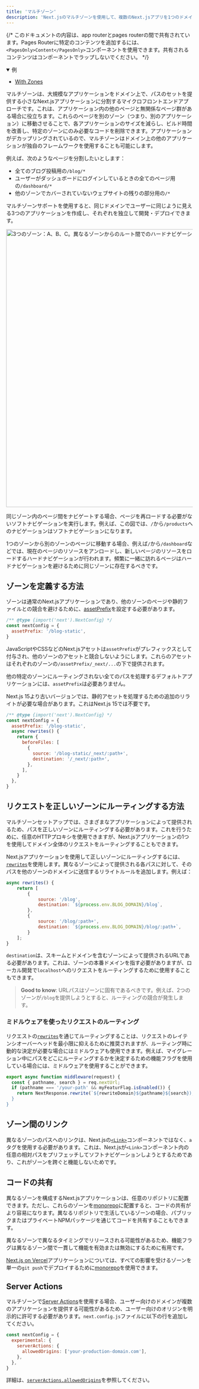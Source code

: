 ```yaml
---
title: 'マルチゾーン'
description: 'Next.jsのマルチゾーンを使用して、複数のNext.jsアプリを1つのドメインの下にデプロイする方法を学びましょう。'
---
```


{/* このドキュメントの内容は、app routerとpages routerの間で共有されています。Pages Routerに特定のコンテンツを追加するには、`<PagesOnly>Content</PagesOnly>`コンポーネントを使用できます。共有されるコンテンツはコンポーネントでラップしないでください。 */}

<details open>
  <summary>例</summary>

- [With Zones](https://github.com/vercel/next.js/tree/canary/examples/with-zones)

</details>

マルチゾーンは、大規模なアプリケーションをドメイン上で、パスのセットを提供する小さなNext.jsアプリケーションに分割するマイクロフロントエンドアプローチです。これは、アプリケーション内の他のページと無関係なページ群がある場合に役立ちます。これらのページを別のゾーン（つまり、別のアプリケーション）に移動させることで、各アプリケーションのサイズを減らし、ビルド時間を改善し、特定のゾーンにのみ必要なコードを削除できます。アプリケーションがデカップリングされているので、マルチゾーンはドメイン上の他のアプリケーションが独自のフレームワークを使用することも可能にします。

例えば、次のようなページを分割したいとします：

- 全てのブログ投稿用の`/blog/*`
- ユーザーがダッシュボードにログインしているときの全てのページ用の`/dashboard/*`
- 他のゾーンでカバーされていないウェブサイトの残りの部分用の`/*`

マルチゾーンサポートを使用すると、同じドメインでユーザーに同じように見える3つのアプリケーションを作成し、それぞれを独立して開発・デプロイできます。

<Image
  alt="3つのゾーン：A、B、C。異なるゾーンからのルート間でのハードナビゲーションと、同じゾーン内でのソフトナビゲーションを示しています。"
  srcLight="/docs/light/multi-zones.png"
  srcDark="/docs/dark/multi-zones.png"
  width="1600"
  height="750"
/>

同じゾーン内のページ間をナビゲートする場合、ページを再ロードする必要がないソフトナビゲーションを実行します。例えば、この図では、`/`から`/products`へのナビゲーションはソフトナビゲーションになります。

1つのゾーンから別のゾーンのページに移動する場合、例えば`/`から`/dashboard`などでは、現在のページのリソースをアンロードし、新しいページのリソースをロードするハードナビゲーションが行われます。頻繁に一緒に訪れるページはハードナビゲーションを避けるために同じゾーンに存在するべきです。

## ゾーンを定義する方法

ゾーンは通常のNext.jsアプリケーションであり、他のゾーンのページや静的ファイルとの競合を避けるために、[assetPrefix](/docs/app/api-reference/next-config-js/assetPrefix)を設定する必要があります。

```js filename="next.config.js"
/** @type {import('next').NextConfig} */
const nextConfig = {
  assetPrefix: '/blog-static',
}
```

JavaScriptやCSSなどのNext.jsアセットは`assetPrefix`がプレフィックスとして付与され、他のゾーンのアセットと競合しないようにします。これらのアセットはそれぞれのゾーンの`/assetPrefix/_next/...`の下で提供されます。

他の特定のゾーンにルーティングされない全てのパスを処理するデフォルトアプリケーションには、`assetPrefix`は必要ありません。

Next.js 15より古いバージョンでは、静的アセットを処理するための追加のリライトが必要な場合があります。これはNext.js 15では不要です。

```js filename="next.config.js"
/** @type {import('next').NextConfig} */
const nextConfig = {
  assetPrefix: '/blog-static',
  async rewrites() {
    return {
      beforeFiles: [
        {
          source: '/blog-static/_next/:path+',
          destination: '/_next/:path+',
        },
      ],
    }
  },
}
```

## リクエストを正しいゾーンにルーティングする方法

マルチゾーンセットアップでは、さまざまなアプリケーションによって提供されるため、パスを正しいゾーンにルーティングする必要があります。これを行うために、任意のHTTPプロキシを使用できますが、Next.jsアプリケーションの1つを使用してドメイン全体のリクエストをルーティングすることもできます。

Next.jsアプリケーションを使用して正しいゾーンにルーティングするには、[`rewrites`](/docs/app/api-reference/next-config-js/rewrites)を使用します。異なるゾーンによって提供される各パスに対して、そのパスを他のゾーンのドメインに送信するリライトルールを追加します。例えば：

```js filename="next.config.js"
async rewrites() {
    return [
        {
            source: '/blog',
            destination: `${process.env.BLOG_DOMAIN}/blog`,
        },
        {
            source: '/blog/:path+',
            destination: `${process.env.BLOG_DOMAIN}/blog/:path+`,
        }
    ];
}
```

`destination`は、スキームとドメインを含むゾーンによって提供されるURLである必要があります。これは、ゾーンの本番ドメインを指す必要がありますが、ローカル開発で`localhost`へのリクエストをルーティングするために使用することもできます。

> **Good to know**: URLパスはゾーンに固有であるべきです。例えば、2つのゾーンが`/blog`を提供しようとすると、ルーティングの競合が発生します。

### ミドルウェアを使ったリクエストのルーティング

リクエストの[`rewrites`](/docs/app/api-reference/next-config-js/rewrites)を通じてルーティングすることは、リクエストのレイテンシオーバーヘッドを最小限に抑えるために推奨されますが、ルーティング時に動的な決定が必要な場合にはミドルウェアも使用できます。例えば、マイグレーション中にパスをどこにルーティングするかを決定するための機能フラグを使用している場合には、ミドルウェアを使用することができます。

```js filename="middleware.js"
export async function middleware(request) {
  const { pathname, search } = req.nextUrl;
  if (pathname === '/your-path' && myFeaturFlag.isEnabled()) {
    return NextResponse.rewrite(`${rewriteDomain}${pathname}${search});
  }
}
```

## ゾーン間のリンク

異なるゾーンのパスへのリンクは、Next.jsの[`<Link>`](/docs/pages/api-reference/components/link)コンポーネントではなく、`a`タグを使用する必要があります。これは、Next.jsが`<Link>`コンポーネント内の任意の相対パスをプリフェッチしてソフトナビゲーションしようとするためであり、これがゾーンを跨ぐと機能しないためです。

## コードの共有

異なるゾーンを構成するNext.jsアプリケーションは、任意のリポジトリに配置できます。ただし、これらのゾーンを[monorepo](https://en.wikipedia.org/wiki/Monorepo)に配置すると、コードの共有がより容易になります。異なるリポジトリで生活しているゾーンの場合、パブリックまたはプライベートNPMパッケージを通じてコードを共有することもできます。

異なるゾーンで異なるタイミングでリリースされる可能性があるため、機能フラグは異なるゾーン間で一貫して機能を有効または無効にするために有用です。

[Next.js on Vercel](https://vercel.com?utm_source=next-site&utm_medium=docs&utm_campaign=next-website)アプリケーションについては、すべての影響を受けるゾーンを単一の`git push`でデプロイするために[monorepo](https://vercel.com/blog/monorepos-are-changing-how-teams-build-software?utm_source=next-site&utm_medium=docs&utm_campaign=next-website)を使用できます。

<AppOnly>

## Server Actions

マルチゾーンで[Server Actions](/docs/app/building-your-application/data-fetching/server-actions-and-mutations)を使用する場合、ユーザー向けのドメインが複数のアプリケーションを提供する可能性があるため、ユーザー向けのオリジンを明示的に許可する必要があります。`next.config.js`ファイルに以下の行を追加してください。

```js filename="next.config.js"
const nextConfig = {
  experimental: {
    serverActions: {
      allowedOrigins: ['your-production-domain.com'],
    },
  },
}
```

詳細は、[`serverActions.allowedOrigins`](/docs/app/api-reference/next-config-js/serverActions#allowedorigins)を参照してください。

</AppOnly>